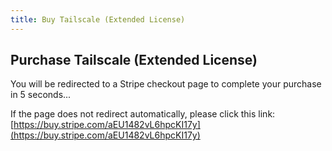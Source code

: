 ```yaml
---
title: Buy Tailscale (Extended License)
---
```



<Head>
  <meta httpEquiv="refresh" content="5; url='https://buy.stripe.com/aEU1482vL6hpcKI17y'" />
</Head>

## Purchase Tailscale (Extended License)

You will be redirected to a Stripe checkout page to complete your purchase in 5 seconds...

If the page does not redirect automatically, please click this link: [https://buy.stripe.com/aEU1482vL6hpcKI17y](https://buy.stripe.com/aEU1482vL6hpcKI17y)

